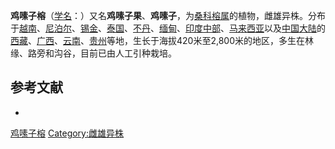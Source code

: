 {{Speciesbox
| name = 鸡嗉子榕
| status = 
| status_system = 
| image =
| genus = Ficus
|parent = Ficus subg. Sycomorus
| species = semicordata
| authority = Buch.-Ham. ex J. E. Smith
|synonyms = 
* ''F. conglomerata'' Roxb.
* ''F. cunia'' Buch.-Ham. ex Roxb.
* ''F. hapalophylla'' Kurz<ref name=tpl>{{cite web|title=Ficus semicordata Buch.-Ham. ex Sm.|url=http://www.theplantlist.org/tpl1.1/record/kew-2812266|website=The Plant List (2013). Version 1.1|accessdate=5 October 2015}}</ref>
}}
'''鸡嗉子榕'''（[[学名|学名]]：{{lang|la|''Ficus semicordata''}}）又名'''鸡嗉子果'''、'''鸡嗉子'''，为[[桑科|桑科]][[榕属|榕属]]的植物，雌雄异株。分布于[[越南|越南]]、[[尼泊尔|尼泊尔]]、[[锡金|锡金]]、[[泰国|泰国]]、[[不丹|不丹]]、[[缅甸|缅甸]]、[[印度中部|印度中部]]、[[马来西亚|马来西亚]]以及[[中国大陆|中国大陆]]的[[西藏|西藏]]、[[广西|广西]]、[[云南|云南]]、[[贵州|贵州]]等地，生长于海拔420米至2,800米的地区，多生在林缘、路旁和沟谷，目前已由人工引种栽培。

== 参考文献 ==
<div class="references-small">
* {{cite web| url =http://www.bioinfo.cn/db05/KmzwSpecies.php?action=view&id=13669| title =鸡嗉子榕| work =《中国高等植物数据库全库》| publisher =中国科学院微生物研究所| author =昆明植物研究所| accessdate =2009-02-24| deadurl =yes| archiveurl =https://web.archive.org/web/20160305024101/http://www.bioinfo.cn/db05/KmzwSpecies.php?action=view&id=13669| archivedate =2016-03-05}}
</div>
{{Taxonbar|from=Q5446638}}

[[Category:榕属|鸡嗉子榕]]
[[Category:雌雄异株|Category:雌雄异株]]
{{植物小作品}}